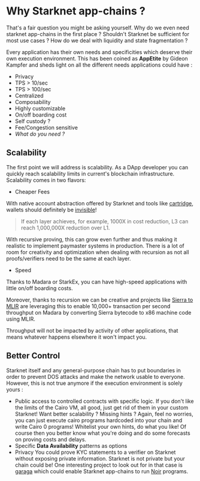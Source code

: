 # Why Starknet app-chains ?

That's a fair question you might be asking yourself. Why do we even need starknet app-chains in the first place ? 
Shouldn't Starknet be sufficient for most use cases ? How do we deal with liquidity and state fragmentation ?

Every application has their own needs and specificities which deserve their own execution environment.
This has been coined as **AppEtite** by Gideon Kampfer and sheds light on all the different needs applications could have : 
- Privacy
- TPS > 10/sec
- TPS > 100/sec
- Centralized 
- Composability
- Highly customizable
- On/off boarding cost
- Self custody ?
- Fee/Congestion sensitive
- *What do you need ?*



## Scalability

The first point we will address is scalability. As a DApp developer you can quickly reach scalability limits in current's blockchain infrastructure.
Scalability comes in two flavors: 
- Cheaper Fees 

With native account abstraction offered by Starknet and tools like [cartridge](https://cartridge.gg/), wallets should definitely be [invisible](https://mirror.xyz/sylve.eth/A8VnNvBVbc0aXmW2FlG58ysI8oZUnH0HGwwjIsQGHUk)!

> If each layer achieves, for example, 1000X in cost reduction, L3 can reach 1,000,000X reduction over L1.

With recursive proving, this can grow even further and thus making it realistic to implement paymaster systems in production.
There is a lot of room for creativity and optimization when dealing with recursion as not all proofs/verifiers need to be the same at each layer.

- Speed 

Thanks to Madara or StarkEx, you can have high-speed applications with little on/off boarding costs.

Moreover, thanks to recursion we can be creative and projects like [Sierra to MLIR](https://github.com/lambdaclass/cairo_sierra2mlir) are leveraging this to enable 10,000+ transaction per second throughput on Madara by converting Sierra bytecode to x86 machine code using MLIR.

Throughput will not be impacted by activity of other applications, that means whatever happens elsewhere it won't impact you. 

## Better Control

Starknet itself and any general-purpose chain has to put boundaries in order to prevent DOS attacks and make the network usable to everyone.
However, this is not true anymore if the execution environment is solely yours : 
- Public access to controlled contracts with specific logic. 
If you don't like the limits of the Cairo VM, all good, just get rid of them in your custom Starknet!
Want better scalability ? Missing hints ? Again, feel no worries, you can just execute cairo programs hardcoded into your chain and write Cairo 0 programs! 
Whitelist your own hints, do what you like! Of course then you better know what you're doing and do some forecasts on proving costs and delays.
- Specific **Data Availability** patterns as options
- Privacy 
You could prove KYC statements to a verifier on Starknet without exposing private information. Starknet is not private but your chain could be!
One interesting project to look out for in that case is [garaga](https://github.com/keep-starknet-strange/garaga) which could enable 
Starknet app-chains to run [Noir](https://github.com/noir-lang/noir) programs.
